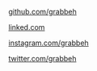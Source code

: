 

<Hero />

[github.com/grabbeh](https://github.com/grabbeh)

[linked.com](https://linkedin.com/in/mgoulbourn)

[instagram.com/grabbeh](https://instagram.com/grabbeh)

[twitter.com/grabbeh](https://twitter.com/grabbeh)
